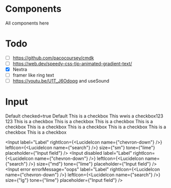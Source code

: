 # Components

All components here

# Todo

- [ ] https://github.com/pacocoursey/cmdk
- [ ] https://web.dev/speedy-css-tip-animated-gradient-text/
- [x] Nextra
- [ ] framer like ring text
- [ ] https://youtu.be/U1T_J6Odoqg and useSound

# Input


<Display label="Checkbox">
  <Checkbox checked={true} debug>
    Default checked=true
  </Checkbox>
  <Checkbox debug>Default</Checkbox>
  <Checkbox checked={false} checkEmoji={"😃"} tone={"tomato"} fontSize={"xl"}>
    This is a checkbox
  </Checkbox>
  <Checkbox checkEmoji={"123"} tone={"tomato"} fontSize={"xl"}>
    This wwis a checkbox123 123
  </Checkbox>
  <Checkbox checkEmoji={"😃"} tone={"mint"} fontSize={"lg"}>
    This is a checkbox
  </Checkbox>
  <Checkbox checkEmoji={"😃"} tone={"gray"} fontSize={"base"}>
    This is a checkbox
  </Checkbox>
  <Checkbox checkEmoji={"😃"} tone={"sky"} fontSize={"sm"}>
    This is a checkbox
  </Checkbox>
  <Checkbox checkEmoji={"😃"} tone={"amber"} fontSize={"xs"}>
    This is a checkbox
  </Checkbox>
  <Checkbox disabled tone={"tomato"} fontSize={"xl"}>
    This is a checkbox
  </Checkbox>
  <Checkbox disabled tone={"blue"} fontSize={"lg"}>
    This is a checkbox
  </Checkbox>
  <Checkbox disabled tone={"gray"} fontSize={"base"}>
    This is a checkbox
  </Checkbox>
  <Checkbox disabled tone={"sky"} fontSize={"sm"}>
    This is a checkbox
  </Checkbox>
  <Checkbox disabled tone={"amber"} fontSize={"xs"}>
    This is a checkbox
  </Checkbox>
</Display>

<Display label="Input">

<Input
  label="Label"
  rightIcon={<LucideIcon name={"chevron-down"} />}
  leftIcon={<LucideIcon name={"search"} />}
  size={"sm"}
  tone={"lime"}
  placeholder={"Input field"}
/>
<Input
  disabled
  label="Label"
  rightIcon={<LucideIcon name={"chevron-down"} />}
  leftIcon={<LucideIcon name={"search"} />}
  size={"md"}
  tone={"lime"}
  placeholder={"Input field"}
/>
<Input
  error
  errorMessage="oops"
  label="Label"
  rightIcon={<LucideIcon name={"chevron-down"} />}
  leftIcon={<LucideIcon name={"search"} />}
  size={"lg"}
  tone={"lime"}
  placeholder={"Input field"}
/>

  </Display>

